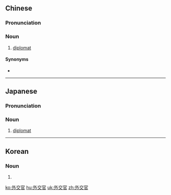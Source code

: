 ==Chinese==
{{zh-forms|type=21}}

===Pronunciation===
{{zh-pron
|m=wàijiāoguān
|c=ngoi6 gaau1 gun1
|cat=n
}}

===Noun===
{{zh-noun}}

# [[diplomat]]

====Synonyms====
* {{zh-l|外交家}}

----

==Japanese==
{{ja-kanjitab|がい|こう|かん|yomi=o}}

===Pronunciation===
{{ja-pron|がいこうかん|y=o}}

===Noun===
{{ja-noun|がいこうかん}}

# [[diplomat]]

----

==Korean==
{{ko-hanjatab}}

===Noun===
{{ko-noun|hangeul=외교관}}

# {{hanja form of|외교관|[[diplomat]]}}

[[ko:外交官]]
[[hu:外交官]]
[[uk:外交官]]
[[zh:外交官]]